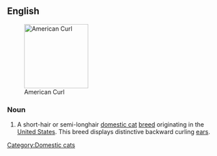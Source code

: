 ==English==
{{wikipedia|American Curl}}
{{commonscat|American Curl}}
[[Image:American curl.jpg|thumb|right|150px|American Curl]]

===Noun===
{{en-noun|sg=[[American]] [[curl|Curl]]}}

# A short-hair or semi-longhair [[domestic cat]] [[breed]] originating in the [[United States]]. This breed displays distinctive backward curling [[ear]]s.

[[Category:Domestic cats]]